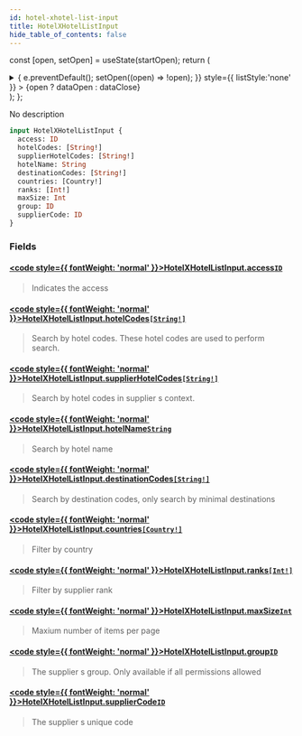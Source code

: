 ```yaml
---
id: hotel-xhotel-list-input
title: HotelXHotelListInput
hide_table_of_contents: false
---
```






const [open, setOpen] = useState(startOpen);
return (
<details {...(open ? { open: true } : {})} className="details" style={{ border:'none', boxShadow:'none', background:'var(--ifm-background-color)' }}>
<summary
onClick={(e) => {
e.preventDefault();
setOpen((open) => !open);
}}
style={{ listStyle:'none' }} >
{open ? dataOpen : dataClose}
</summary>
{open && children}
</details>
);
};

No description

```graphql
input HotelXHotelListInput {
  access: ID
  hotelCodes: [String!]
  supplierHotelCodes: [String!]
  hotelName: String
  destinationCodes: [String!]
  countries: [Country!]
  ranks: [Int!]
  maxSize: Int
  group: ID
  supplierCode: ID
}
```

### Fields

#### [<code style={{ fontWeight: 'normal' }}>HotelXHotelListInput.<b>access</b></code>](#)<Bullet />[`ID`](/api/scalars/id) <Badge class="badge badge--secondary" text="scalar"/>

> Indicates the access

#### [<code style={{ fontWeight: 'normal' }}>HotelXHotelListInput.<b>hotelCodes</b></code>](#)<Bullet />[`[String!]`](/api/scalars/string) <Badge class="badge badge--secondary" text="list"/> <Badge class="badge badge--secondary" text="scalar"/>

> Search by hotel codes. These hotel codes are used to perform search.

#### [<code style={{ fontWeight: 'normal' }}>HotelXHotelListInput.<b>supplierHotelCodes</b></code>](#)<Bullet />[`[String!]`](/api/scalars/string) <Badge class="badge badge--secondary" text="list"/> <Badge class="badge badge--secondary" text="scalar"/>

> Search by hotel codes in supplier s context.

#### [<code style={{ fontWeight: 'normal' }}>HotelXHotelListInput.<b>hotelName</b></code>](#)<Bullet />[`String`](/api/scalars/string) <Badge class="badge badge--secondary" text="scalar"/>

> Search by hotel name

#### [<code style={{ fontWeight: 'normal' }}>HotelXHotelListInput.<b>destinationCodes</b></code>](#)<Bullet />[`[String!]`](/api/scalars/string) <Badge class="badge badge--secondary" text="list"/> <Badge class="badge badge--secondary" text="scalar"/>

> Search by destination codes, only search by minimal destinations

#### [<code style={{ fontWeight: 'normal' }}>HotelXHotelListInput.<b>countries</b></code>](#)<Bullet />[`[Country!]`](/api/scalars/country) <Badge class="badge badge--secondary" text="list"/> <Badge class="badge badge--secondary" text="scalar"/>

> Filter by country

#### [<code style={{ fontWeight: 'normal' }}>HotelXHotelListInput.<b>ranks</b></code>](#)<Bullet />[`[Int!]`](/api/scalars/int) <Badge class="badge badge--secondary" text="list"/> <Badge class="badge badge--secondary" text="scalar"/>

> Filter by supplier rank

#### [<code style={{ fontWeight: 'normal' }}>HotelXHotelListInput.<b>maxSize</b></code>](#)<Bullet />[`Int`](/api/scalars/int) <Badge class="badge badge--secondary" text="scalar"/>

> Maxium number of items per page

#### [<code style={{ fontWeight: 'normal' }}>HotelXHotelListInput.<b>group</b></code>](#)<Bullet />[`ID`](/api/scalars/id) <Badge class="badge badge--secondary" text="scalar"/>

> The supplier s group. Only available if all permissions allowed

#### [<code style={{ fontWeight: 'normal' }}>HotelXHotelListInput.<b>supplierCode</b></code>](#)<Bullet />[`ID`](/api/scalars/id) <Badge class="badge badge--secondary" text="scalar"/>

> The supplier s unique code
